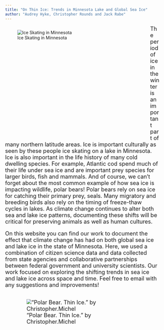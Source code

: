 ```yaml
---
title: "On Thin Ice: Trends in Minnesota Lake and Global Sea Ice"
author: "Audrey Hyke, Christopher Rounds and Jack Rabe"
---
```


<div style= "float : left; position : relative; top: 0px; width : 450px; height : 360px; padding-right: 24px; margin-bottom : 0px">
![Ice Skating in Minnesota](./photos/iceskating.jpg)

</div>

<font size = "4"> 
The period of ice in the winter is an important part of many northern latitude areas. Ice is important culturally as seen by these people ice skating on a lake in Minnesota. Ice is also important in the life history of many cold dwelling species.  For example, Atlantic cod spend much of their life under sea ice and are important prey species for larger birds, fish and mammals. And of course, we can't forget about the most common example of how sea ice is impacting wildlife, polar bears! Polar bears rely on sea ice for catching their primary prey, seals. Many migratory and breeding birds also rely on the timing of freeze-thaw cycles in lakes. As climate change continues to alter both sea and lake ice patterns, documenting these shifts will be critical for preserving animals as well as human cultures. 


On this website you can find our work to document the effect that climate change has had on both global sea ice and lake ice in the state of Minnesota. Here, we used a combination of citizen science data and data collected from state agencies and collaborative partnerships between federal government and university scientists. Our work focused on exploring the shifting trends in sea ice and lake ice across space and time. Feel free to email with any suggestions and improvements!



<div style= "float : right; position : relative; top: 0px; width : 450px; height : 360px; padding-right: 24px; margin-bottom : 0px">
!["Polar Bear. Thin Ice." by Christopher.Michel](./photos/polarbear_ice.jpeg)  
